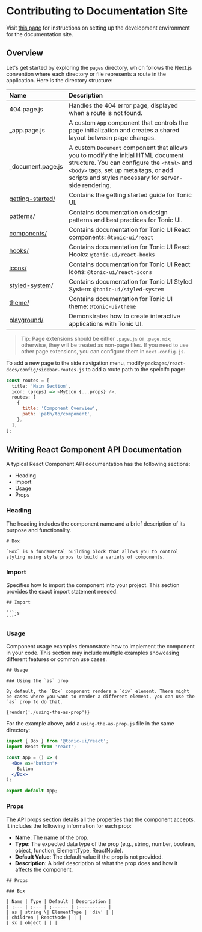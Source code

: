 # Contributing to Documentation Site

Visit [this page](../contributing#set-up-documentation-site) for instructions on setting up the development environment for the documentation site.

## Overview

Let's get started by exploring the `pages` directory, which follows the Next.js convention where each directory or file represents a route in the application. Here is the directory structure:

Name | Description
:--- | :----------
404.page.js | Handles the 404 error page, displayed when a route is not found.
_app.page.js | A custom `App` component that controls the page initialization and creates a shared layout between page changes.
_document.page.js | A custom `Document` component that allows you to modify the initial HTML document structure. You can configure the `<html>` and `<body>` tags, set up meta tags, or add scripts and styles necessary for server-side rendering.
[getting-started/](../getting-started/usage) | Contains the getting started guide for Tonic UI.
[patterns/](../patterns) | Contains documentation on design patterns and best practices for Tonic UI.
[components/](../components) | Contains documentation for Tonic UI React components: `@tonic-ui/react`
[hooks/](../hooks) | Contains documentation for Tonic UI React Hooks: `@tonic-ui/react-hooks`
[icons/](../icons) | Contains documentation for Tonic UI React Icons: `@tonic-ui/react-icons`
[styled-system/](../styled-system) | Contains documentation for Tonic UI Styled System: `@tonic-ui/styled-system`
[theme/](../theme) | Contains documentation for Tonic UI theme: `@tonic-ui/theme`
[playground/](../playground) | Demonstrates how to create interactive applications with Tonic UI.

> Tip: Page extensions should be either `.page.js` or `.page.mdx`; otherwise, they will be treated as non-page files. If you need to use other page extensions, you can configure them in `next.config.js`.

To add a new page to the side navigation menu, modify `packages/react-docs/config/sidebar-routes.js` to add a route path to the speicifc page:

```js
const routes = [
  title: 'Main Section',
  icon: (props) => <MyIcon {...props} />,
  routes: [
    {
      title: 'Component Overview',
      path: 'path/to/component',
    },
  ],
];
```

## Writing React Component API Documentation

A typical React Component API documentation has the following sections:
* Heading
* Import
* Usage
* Props

### Heading

The heading includes the component name and a brief description of its purpose and functionality.

````mdx
# Box

`Box` is a fundamental building block that allows you to control styling using style props to build a variety of components.
````

### Import

Specifies how to import the component into your project. This section provides the exact import statement needed.

````mdx
## Import

```js
```
````

### Usage

Component usage examples demonstrate how to implement the component in your code. This section may include multiple examples showcasing different features or common use cases.

````mdx
## Usage

### Using the `as` prop

By default, the `Box` component renders a `div` element. There might be cases where you want to render a different element, you can use the `as` prop to do that.

{render('./using-the-as-prop')}
````

For the example above, add a `using-the-as-prop.js` file in the same directory:

````jsx
import { Box } from '@tonic-ui/react';
import React from 'react';

const App = () => (
  <Box as="button">
    Button
  </Box>
);

export default App;
````

### Props

The API props section details all the properties that the component accepts. It includes the following information for each prop:
* **Name**: The name of the prop.
* **Type**: The expected data type of the prop (e.g., string, number, boolean, object, function, ElementType, ReactNode).
* **Default Value**: The default value if the prop is not provided.
* **Description**: A brief description of what the prop does and how it affects the component.

````mdx
## Props

### Box

| Name | Type | Default | Description |
| :--- | :--- | :------ | :---------- |
| as | string \| ElementType | 'div' | |
| children | ReactNode | | |
| sx | object | | |
````
